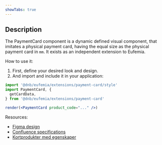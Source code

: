 ```yaml
---
showTabs: true
---
```


## Description

The PaymentCard component is a dynamic defined visual component, that imitates a physical payment card, having the equal size as the physical payment card in `mm`.
It exists as an independent extension to Eufemia.

How to use it:

1. First, define your desired look and design.
2. And import and include it in your application:

```jsx
import '@dnb/eufemia/extensions/payment-card/style'
import PaymentCard, {
  getCardData,
} from '@dnb/eufemia/extensions/payment-card'

render(<PaymentCard product_code="..." />)
```

Resources:

- [Figma design](https://www.figma.com/file/461cAN5Qc3Nks4ztZ9pjtM)
- [Confluence specifications](https://confluence.tech.dnb.no/pages/viewpage.action?spaceKey=PMDT&title=Cards+mapping)
- [Kortprodukter med egenskaper](http://team.erf01.net/sites/8974/Shared%20Documents/Kortprodukter_med_egenskaper.pdf)

